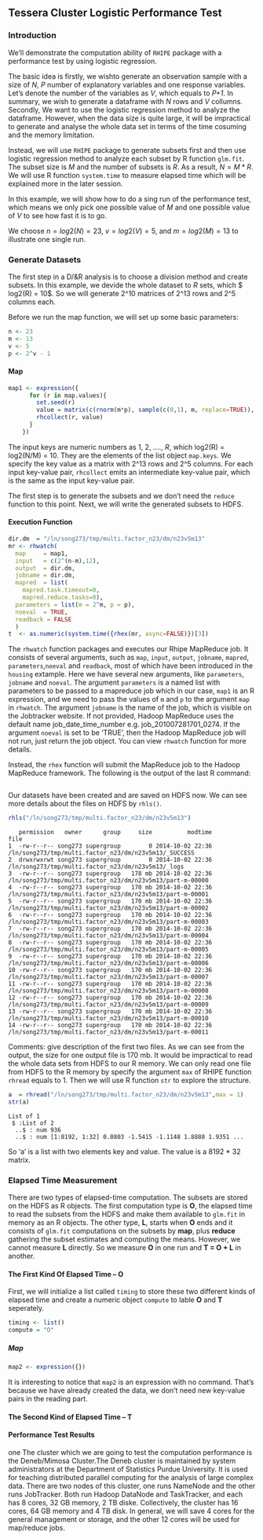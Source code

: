 ## Tessera Cluster Logistic Performance Test ##

### Introduction ###

We'll demonstrate the computation ability of `RHIPE` package with a performance test by using logistic
regression. 

The basic idea is firstly, we wishto generate an observation sample with a size of *N*, *P* number of 
explanatory variables and one response variables. Let's denote the number of the variables as *V*, 
which equals to *P+1*. In summary, we wish to generate a dataframe with *N* rows and *V* collumns. 
Secondly, We want to use the logistic regression method to analyze the dataframe. However, when the
data size is quite large, it will be impractical to generate and analyse the whole data set in terms
of the time cosuming and the memory limitation.

Instead, we will use `RHIPE` package to generate subsets first and then use logistic regression 
method to analyze each subset by R function `glm.fit`. The subset size is *M* and the number of 
subsets is *R*. As a result, $N = M * R$. We will use R function `system.time` to measure elapsed 
time which will be explained more in the later session.

In this example, we will show how to do a sing run of the performance test, which means we only pick
one possible value of *M* and one possible value of *V* to see how fast it is to go. 

We choose $n = log2(N) = 23$, $v = log2(V) = 5$, and $m = log2(M) = 13$ to illustrate one single run.

### Generate Datasets ###

The first step in a D/&R analysis is to choose a division method and create subsets. In this example,
we devide the whole dataset to *R* sets, which $ log2(R) = 10$. So we will generate 2^10 matrices of 
2^13 rows and 2^5 columns each. 

Before we run the map function, we will set up some basic parameters:

```r
n <- 23
m <- 13
v <- 5
p <- 2^v - 1
```

#### Map ####

```r
map1 <- expression({
      for (r in map.values){
        set.seed(r)
        value = matrix(c(rnorm(m*p), sample(c(0,1), m, replace=TRUE)), ncol=p+1)
        rhcollect(r, value)
      }
    })
```
 
The input keys are numeric numbers as 1, 2, ...., *R*, which log2(R) = log2(N/M) = 10. They are the 
elements of the list object `map.keys`. We specify the key value as a matrix with 2^13 rows and 
2^5 columns. For each input key-value pair, `rhcollect` emits an intermediate key-value pair, which 
is the same as the input key-value pair.

The first step is to generate the subsets and we don't need the `reduce` function to this point. 
Next, we will write the generated subsets to HDFS.

#### Execution Function ####

```r
dir.dm  = "/ln/song273/tmp/multi.factor_n23/dm/n23v5m13"
mr <- rhwatch(
  map     = map1,
  input   = c(2^(n-m),12),
  output  = dir.dm,
  jobname = dir.dm,
  mapred  = list(
    mapred.task.timeout=0,
    mapred.reduce.tasks=0),
  parameters = list(m = 2^m, p = p),
  noeval  = TRUE,
  readback = FALSE
  )
t  <- as.numeric(system.time({rhex(mr, async=FALSE)})[3])

```

The `rhwatch` function packages and executes our Rhipe MapReduce job. It consists of  several 
arguments, such as `map`, `input`, `output`, `jobname`, `mapred`, `parameters`,`noeval` and 
`readback`, most of which have been introduced in the `housing` extample. Here we have several new 
arguments, like `parameters`, `jobname` and `noeval`. The argument `parameters` is a named list with 
parameters to be passed to a mapreduce job which in our case, `map1` is an R expression, and we need
to pass the values of `m` and `p` to the argument `map` in `rhwatch`. The argument `jobname` is the 
name of the job, which is visible on the Jobtracker website. If not provided, Hadoop MapReduce uses
the default name job_date_time_number e.g. job_201007281701_0274. If the argument `noeval` is set to
be 'TRUE', then the Hadoop MapReduce job will not run, just return the job object. You can view `rhwatch`
function for more details.

Instead, the `rhex` function will submit the MapReduce job to the Hadoop MapReduce framework. The 
following is the output of the last R command:

```
```

Our  datasets have been created and are saved on HDFS now. We can see more details about the files 
on HDFS by `rhls()`.

```r
rhls("/ln/song273/tmp/multi.factor_n23/dm/n23v5m13")
```

```
   permission   owner      group     size          modtime                                                      file
1  -rw-r--r-- song273 supergroup        0 2014-10-02 22:36     /ln/song273/tmp/multi.factor_n23/dm/n23v5m13/_SUCCESS
2  drwxrwxrwt song273 supergroup        0 2014-10-02 22:36        /ln/song273/tmp/multi.factor_n23/dm/n23v5m13/_logs
3  -rw-r--r-- song273 supergroup   178 mb 2014-10-02 22:36 /ln/song273/tmp/multi.factor_n23/dm/n23v5m13/part-m-00000
4  -rw-r--r-- song273 supergroup   170 mb 2014-10-02 22:36 /ln/song273/tmp/multi.factor_n23/dm/n23v5m13/part-m-00001
5  -rw-r--r-- song273 supergroup   170 mb 2014-10-02 22:36 /ln/song273/tmp/multi.factor_n23/dm/n23v5m13/part-m-00002
6  -rw-r--r-- song273 supergroup   170 mb 2014-10-02 22:36 /ln/song273/tmp/multi.factor_n23/dm/n23v5m13/part-m-00003
7  -rw-r--r-- song273 supergroup   170 mb 2014-10-02 22:36 /ln/song273/tmp/multi.factor_n23/dm/n23v5m13/part-m-00004
8  -rw-r--r-- song273 supergroup   170 mb 2014-10-02 22:36 /ln/song273/tmp/multi.factor_n23/dm/n23v5m13/part-m-00005
9  -rw-r--r-- song273 supergroup   170 mb 2014-10-02 22:36 /ln/song273/tmp/multi.factor_n23/dm/n23v5m13/part-m-00006
10 -rw-r--r-- song273 supergroup   170 mb 2014-10-02 22:36 /ln/song273/tmp/multi.factor_n23/dm/n23v5m13/part-m-00007
11 -rw-r--r-- song273 supergroup   170 mb 2014-10-02 22:36 /ln/song273/tmp/multi.factor_n23/dm/n23v5m13/part-m-00008
12 -rw-r--r-- song273 supergroup   170 mb 2014-10-02 22:36 /ln/song273/tmp/multi.factor_n23/dm/n23v5m13/part-m-00009
13 -rw-r--r-- song273 supergroup   170 mb 2014-10-02 22:36 /ln/song273/tmp/multi.factor_n23/dm/n23v5m13/part-m-00010
14 -rw-r--r-- song273 supergroup   170 mb 2014-10-02 22:36 /ln/song273/tmp/multi.factor_n23/dm/n23v5m13/part-m-00011
```
Comments: give description of the first two files. As we can see from the output, the size for one 
output file is 170 mb. It would be impractical to read the whole data sets from HDFS to our R memory.
We can only read one file from HDFS to the R memory by specify the argument `max` of RHIPE function 
`rhread` equals to 1. Then we will use R function `str` to explore the structure.

```r
a  = rhread("/ln/song273/tmp/multi.factor_n23/dm/n23v5m13",max = 1)
str(a)
```

```
List of 1
 $ :List of 2
  ..$ : num 936
  ..$ : num [1:8192, 1:32] 0.0803 -1.5415 -1.1148 1.8888 1.9351 ...
```
So 'a' is a list with two elements key and value. The value is a 8192 * 32 matrix.


### Elapsed Time Measurement ###

There are two types of elapsed-time computation. The subsets are stored on the HDFS as R objects. 
The first computation type is **O**, the elapsed time to read the subsets from the HDFS and make 
them available to `glm.fit` in memory as an R objects. The other type, **L**, starts when **O** ends
and it consists of `glm.fit` computations on the subsets by **map**, plus **reduce** gathering the 
subset estimates and computing the means. However, we cannot measure **L** directly. So we measure 
**O** in one run and **T = O + L** in another.

#### The First Kind Of Elapsed Time -- **O** ####

First, we will initialize a list called `timing` to store these two different kinds of elapsed time
and create a numeric object `compute` to lable **O** and **T** seperately.

```r
timing <- list()
compute = "O"
```

##### Map #####

```r
map2 <- expression({})
```

It is interesting to notice that `map2` is an expression with no command. That's because we have 
already created the data, we don't need new key-value pairs in the reading part. 


#### The Second Kind of Elapsed Time -- **T** ####

#### Performance Test Results ####

one The cluster which we are going to test the computation performance is the Deneb/Mimosa Cluster.The 
Deneb cluster is maintained by system administrators at the Department of Statistics Purdue University.
It is used for teaching distributed parallel computing for the analysis of large complex data.
There are two nodes of this cluster, one runs NameNode and the other runs JobTracker. Both run Hadoop
DataNode and TaskTracker, and each has 8 cores, 32 GB memory, 2 TB diske. Collectively, the cluster 
has 16 cores, 64 GB memory and 4 TB disk. In general, we will save 4 cores for the general management
or storage, and the other 12 cores will be used for map/reduce jobs.

